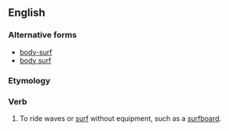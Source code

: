{{also|body-surf|body surf}}
==English==

===Alternative forms===
* [[body-surf]]
* [[body surf]]

===Etymology===
{{compound|en|body|surf}}

===Verb===
{{en-verb}}

# To ride waves or [[surf]] without equipment, such as a [[surfboard]].